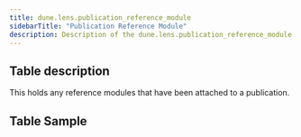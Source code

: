 ```yaml
---
title: dune.lens.publication_reference_module
sidebarTitle: "Publication Reference Module"
description: Description of the dune.lens.publication_reference_module table on Dune
---
```


## Table description

This holds any reference modules that have been attached to a publication.

## Table Sample


<TableSample tableSchema="dune.lens" tableName="publication_reference_module" />
